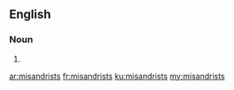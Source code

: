 ==English==

===Noun===
{{head|en|plural}}

# {{plural of|misandrist|lang=en|nocat=1}}

[[ar:misandrists]]
[[fr:misandrists]]
[[ku:misandrists]]
[[my:misandrists]]